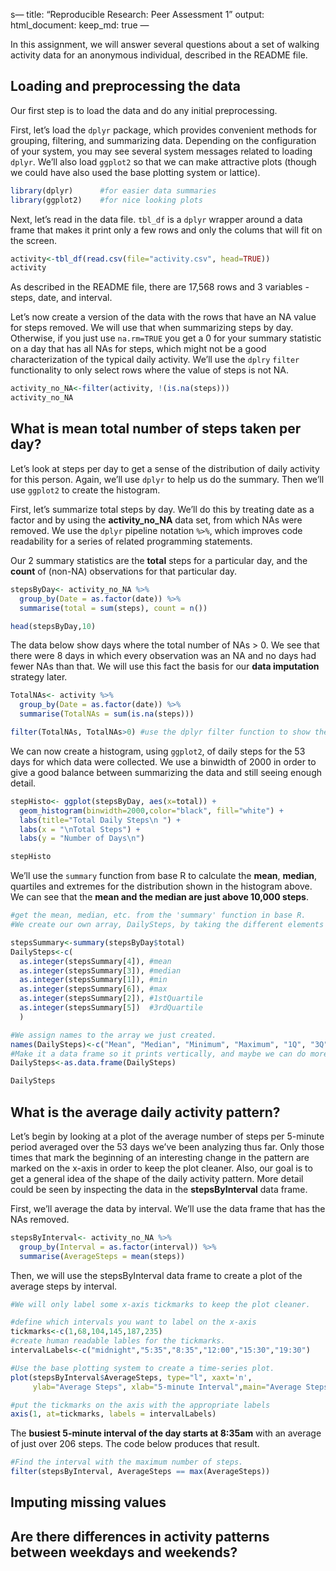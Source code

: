 s---
title: "Reproducible Research: Peer Assessment 1"
output: 
  html_document:
    keep_md: true
---


In this assignment, we will answer several questions about a set of walking activity data for an anonymous individual, described in the README file.

## Loading and preprocessing the data

Our first step is to load the data and do any initial preprocessing.  

First, let's load the `dplyr` package, which provides convenient methods for grouping, filtering, and summarizing data.  Depending on the configuration of your system, you may see several system messages related to loading `dplyr`.  We'll also load `ggplot2` so that we can make attractive plots (though we could have also used the base plotting system or lattice).  


```r
library(dplyr)      #for easier data summaries
library(ggplot2)    #for nice looking plots

```

Next, let's read in the data file.  `tbl_df` is a `dplyr` wrapper around a data frame that makes it print only a few rows and only the colums that will fit on the screen.

```r
activity<-tbl_df(read.csv(file="activity.csv", head=TRUE))
activity
```

As described in the README file, there are 17,568 rows and 3 variables - steps, date, and interval. 

Let's now create a version of the data with the rows that have an NA value for steps removed.  We will use that when summarizing steps by day.  Otherwise, if you just use `na.rm=TRUE` you get a 0 for your summary statistic on a day that has all NAs for steps, which might not be a good characterization of the typical daily activity.  We'll use the `dplry` `filter` functionality to only select rows where the value of steps is not NA. 

```r
activity_no_NA<-filter(activity, !(is.na(steps)))
activity_no_NA

```

## What is mean total number of steps taken per day?

Let's look at steps per day to get a sense of the distribution of daily activity for this person.  Again, we'll use `dplyr` to help us do the summary.  Then we'll use `ggplot2` to create the histogram.  

First, let's summarize total steps by day.  We'll do this by treating date as a factor and by using the **activity_no_NA** data set, from which NAs were removed.  We use the `dplyr` pipeline notation `%>%`, which improves code readability for a series of related programming statements.  

Our 2 summary statistics are the **total** steps for a particular day, and the **count** of (non-NA) observations for that particular day.  


```r
stepsByDay<- activity_no_NA %>%
  group_by(Date = as.factor(date)) %>%
  summarise(total = sum(steps), count = n())

head(stepsByDay,10)
```

The data below show days where the total number of NAs > 0.  We see that there were 8 days in which every observation was an NA and no days had fewer NAs than that.  We will use this fact the basis for our **data imputation** strategy later.


```r
TotalNAs<- activity %>%
  group_by(Date = as.factor(date)) %>%
  summarise(TotalNAs = sum(is.na(steps)))

filter(TotalNAs, TotalNAs>0) #use the dplyr filter function to show the rows where the number of NAs > 0
```

We can now create a histogram, using `ggplot2`, of daily steps for the 53 days for which data were collected.  We use a binwidth of 2000 in order to give a good balance between summarizing the data and still seeing enough detail.


```r
stepHisto<- ggplot(stepsByDay, aes(x=total)) +
  geom_histogram(binwidth=2000,color="black", fill="white") + 
  labs(title="Total Daily Steps\n ") +                         
  labs(x = "\nTotal Steps") +
  labs(y = "Number of Days\n")

stepHisto


```


We'll use the `summary` function from base R to calculate the **mean**, **median**, quartiles and extremes for the distribution shown in the histogram above.  We can see that the **mean and the median are just above 10,000 steps**.


```r
#get the mean, median, etc. from the 'summary' function in base R.
#We create our own array, DailySteps, by taking the different elements from the summary output.

stepsSummary<-summary(stepsByDay$total) 
DailySteps<-c(                         
  as.integer(stepsSummary[4]), #mean
  as.integer(stepsSummary[3]), #median
  as.integer(stepsSummary[1]), #min
  as.integer(stepsSummary[6]), #max
  as.integer(stepsSummary[2]), #1stQuartile
  as.integer(stepsSummary[5])  #3rdQuartile
  )

#We assign names to the array we just created.
names(DailySteps)<-c("Mean", "Median", "Minimum", "Maximum", "1Q", "3Q")            
#Make it a data frame so it prints vertically, and maybe we can do more with it later.
DailySteps<-as.data.frame(DailySteps)

DailySteps
```

## What is the average daily activity pattern?

Let's begin by looking at a plot of the average number of steps per 5-minute period averaged over the 53 days we've been analyzing thus far.  Only those times that mark the beginning of an interesting change in the pattern are marked on the x-axis in order to keep the plot cleaner.  Also, our goal is to get a general idea of the shape of the daily activity pattern.  More detail could be seen by inspecting the data in the **stepsByInterval** data frame.

First, we'll average the data by interval.  We'll use the data frame that has the NAs removed.

```r
stepsByInterval<- activity_no_NA %>%
  group_by(Interval = as.factor(interval)) %>%
  summarise(AverageSteps = mean(steps))
```

Then, we will use the stepsByInterval data frame to create a plot of the average steps by interval.

```r
#We will only label some x-axis tickmarks to keep the plot cleaner.

#define which intervals you want to label on the x-axis
tickmarks<-c(1,68,104,145,187,235) 
#create human readable lables for the tickmarks.
intervalLabels<-c("midnight","5:35","8:35","12:00","15:30","19:30")

#Use the base plotting system to create a time-series plot.
plot(stepsByInterval$AverageSteps, type="l", xaxt='n', 
     ylab="Average Steps", xlab="5-minute Interval",main="Average Steps per 5-minute Interval")

#put the tickmarks on the axis with the appropriate labels
axis(1, at=tickmarks, labels = intervalLabels)
```

The **busiest 5-minute interval of the day starts at 8:35am** with an average of just over 206 steps.  The code below produces that result.

```r
#Find the interval with the maximum number of steps.
filter(stepsByInterval, AverageSteps == max(AverageSteps))
```

## Imputing missing values



## Are there differences in activity patterns between weekdays and weekends?
